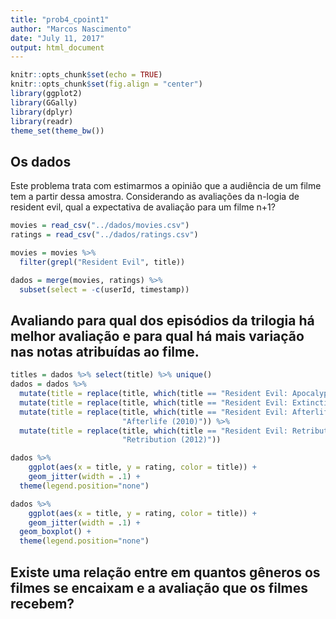 ```yaml
---
title: "prob4_cpoint1"
author: "Marcos Nascimento"
date: "July 11, 2017"
output: html_document
---
```


```r
knitr::opts_chunk$set(echo = TRUE)
knitr::opts_chunk$set(fig.align = "center")
library(ggplot2)
library(GGally)
library(dplyr)
library(readr)
theme_set(theme_bw())
```

## Os dados

Este problema trata com estimarmos a opinião que a audiência de um filme tem a partir dessa amostra. Considerando as avaliações da n-logia de resident evil, qual a expectativa de avaliação para um filme n+1? 
```r
movies = read_csv("../dados/movies.csv")
ratings = read_csv("../dados/ratings.csv")

movies = movies %>% 
  filter(grepl("Resident Evil", title))

dados = merge(movies, ratings) %>%
  subset(select = -c(userId, timestamp))
```

##  Avaliando para qual dos episódios da trilogia há melhor avaliação e para qual há mais variação nas notas atribuídas ao filme.

```r
titles = dados %>% select(title) %>% unique()
dados = dados %>% 
  mutate(title = replace(title, which(title == "Resident Evil: Apocalypse (2004)"), "Apocalypse (2004)")) %>%
  mutate(title = replace(title, which(title == "Resident Evil: Extinction (2007)"), "Extinction (2007)")) %>%
  mutate(title = replace(title, which(title == "Resident Evil: Afterlife (2010)"), 
                         "Afterlife (2010)")) %>%
  mutate(title = replace(title, which(title == "Resident Evil: Retribution (2012)"), 
                         "Retribution (2012)"))

dados %>%
    ggplot(aes(x = title, y = rating, color = title)) + 
    geom_jitter(width = .1) +
  theme(legend.position="none")

dados %>%
    ggplot(aes(x = title, y = rating, color = title)) + 
    geom_jitter(width = .1) +
  geom_boxplot() +
  theme(legend.position="none")
```

## Existe uma relação entre em quantos gêneros os filmes se encaixam e a avaliação que os filmes recebem?
